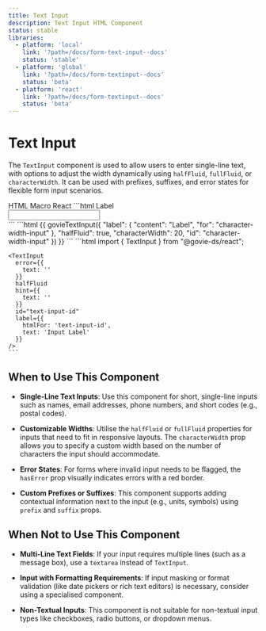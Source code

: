 ```yaml
---
title: Text Input
description: Text Input HTML Component
status: stable
libraries:
  - platform: 'local'
    link: '?path=/docs/form-text-input--docs'
    status: 'stable'
  - platform: 'global'
    link: '?path=/docs/form-textinput--docs'
    status: 'beta'
  - platform: 'react'
    link: '?path=/docs/form-textinput--docs'
    status: 'beta'
---
```


# Text Input

The `TextInput` component is used to allow users to enter single-line text, with options to adjust the width dynamically using `halfFluid`, `fullFluid`, or `characterWidth`. It can be used with prefixes, suffixes, and error states for flexible form input scenarios.

<ComponentStatusBlock componentId="text-input" />

<ComponentContainer>
  <TextInput
    error={{
      text: '',
    }}
    halfFluid
    hint={{
      text: '',
    }}
    id="text-input-id"
    label={{
      htmlFor: 'text-input-id',
      text: 'Input Label',
    }}
  />
</ComponentContainer>

<Tabs id="tab3">
  <TabList>
    <TabItem value="tab31" checked>HTML</TabItem>
    <TabItem value="tab32">Macro</TabItem>
    <TabItem value="tab33">React</TabItem>
  </TabList>
  <TabPanel value="tab31">        
    ```html
    <label
      for="input-id"
      class="gi-text-md gi-mb-1 gi-block gi-mb-2">
      Label
    </label>
    <div class="gi-flex gi-items-center ">
      <input
        id="input-id"
        data-testid="textbox"
        type="text"
        autocomplete="on"
        class="gi-border-gray-950 gi-w-1/2 gi-flex-initial gi-border-sm gi-border-solid gi-box-border gi-h-10 gi-mt-0 gi-p-1 gi-z-1 xs:gi-text-md gi-text-sm gi-leading-10 xs:!gi-leading-5 gi-focus-state-outline gi-focus-state-border gi-focus-state-outline gi-focus-state-border"
      />
    </div>
    ```
  </TabPanel>
  <TabPanel value="tab32">        
    ```html
    {{ govieTextInput({
      "label": {
        "content": "Label",
        "for": "character-width-input"
      },
      "halfFluid": true,
      "characterWidth": 20,
      "id": "character-width-input"
    }) }}
    ```
  </TabPanel>
  <TabPanel value="tab33">
    ```html
    import { TextInput } from "@govie-ds/react";
    
    <TextInput
      error={{
        text: ''
      }}
      halfFluid
      hint={{
        text: ''
      }}
      id="text-input-id"
      label={{
        htmlFor: 'text-input-id',
        text: 'Input Label'
      }}
    />
    ```
  </TabPanel>
</Tabs>

## When to Use This Component

- **Single-Line Text Inputs**: Use this component for short, single-line inputs such as names, email addresses, phone numbers, and short codes (e.g., postal codes).

- **Customizable Widths**: Utilise the `halfFluid` or `fullFluid` properties for inputs that need to fit in responsive layouts. The `characterWidth` prop allows you to specify a custom width based on the number of characters the input should accommodate.

- **Error States**: For forms where invalid input needs to be flagged, the `hasError` prop visually indicates errors with a red border.

- **Custom Prefixes or Suffixes**: This component supports adding contextual information next to the input (e.g., units, symbols) using `prefix` and `suffix` props.

## When Not to Use This Component

- **Multi-Line Text Fields**: If your input requires multiple lines (such as a message box), use a `textarea` instead of `TextInput`.
- **Input with Formatting Requirements**: If input masking or format validation (like date pickers or rich text editors) is necessary, consider using a specialised component.

- **Non-Textual Inputs**: This component is not suitable for non-textual input types like checkboxes, radio buttons, or dropdown menus.
